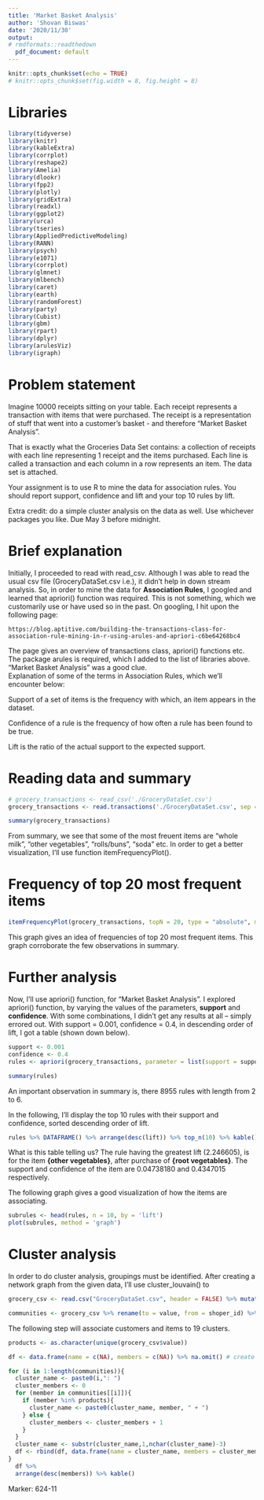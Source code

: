 ---
title: 'Market Basket Analysis'
author: 'Shovan Biswas'
date: '2020/11/30'
output:
# rmdformats::readthedown
  pdf_document: default
---

```{r setup, include=FALSE}
knitr::opts_chunk$set(echo = TRUE)
# knitr::opts_chunk$set(fig.width = 8, fig.height = 8) 
```

# Libraries  

```{r, eval=TRUE, message=FALSE, warning=FALSE}
library(tidyverse)
library(knitr)
library(kableExtra)
library(corrplot)
library(reshape2)
library(Amelia)
library(dlookr)
library(fpp2)
library(plotly)
library(gridExtra)
library(readxl)
library(ggplot2)
library(urca)
library(tseries)
library(AppliedPredictiveModeling)
library(RANN)
library(psych)
library(e1071)
library(corrplot)
library(glmnet)
library(mlbench)
library(caret)
library(earth)
library(randomForest)
library(party)
library(Cubist)
library(gbm)
library(rpart)
library(dplyr)
library(arulesViz)
library(igraph)
```

# Problem statement      

Imagine 10000 receipts sitting on your table. Each receipt represents a transaction with items that were purchased. The receipt is a representation of stuff that went into a customer’s basket - and therefore "Market Basket Analysis".     

That is exactly what the Groceries Data Set contains: a collection of receipts with each line representing 1 receipt and the items purchased. Each line is called a transaction and each column in a row represents an item.  The data set is attached.      

Your assignment is to use R to mine the data for association rules. You should report support, confidence and lift and your top 10 rules by lift.       

Extra credit: do a simple cluster analysis on the data as well.  Use whichever packages you like.  Due May 3 before midnight.      

# Brief explanation               

Initially, I proceeded to read with read_csv. Although I was able to read the usual csv file (GroceryDataSet.csv i.e.), it didn't help in down stream analysis. So, in order to mine the data for **Association Rules**, I googled and learned that apriori() function was required. This is not something, which we customarily use or have used so in the past. On googling, I hit upon the following page:        

    https://blog.aptitive.com/building-the-transactions-class-for-association-rule-mining-in-r-using-arules-and-apriori-c6be64268bc4                     

The page gives an overview of transactions class, apriori() functions etc. The package arules is required, which I added to the list of libraries above. "Market Basket Analysis" was a good clue.          
Explanation of some of the terms in Association Rules, which we'll encounter below:          

Support of a set of items is the frequency with which, an item appears in the dataset.        

Confidence of a rule is the frequency of how often a rule has been found to be true.       

Lift is the ratio of the actual support to the expected support.        

# Reading data and summary               


```{r}
# grocery_transactions <- read_csv('./GroceryDataSet.csv')
grocery_transactions <- read.transactions('./GroceryDataSet.csv', sep = ",")
```

```{r}
summary(grocery_transactions)
```

From summary, we see that some of the most freuent items are "whole milk", "other vegetables", "rolls/buns", "soda" etc. In order to get a better visualization, I'll use function itemFrequencyPlot().      

# Frequency of top 20 most frequent items                

```{r}
itemFrequencyPlot(grocery_transactions, topN = 20, type = "absolute", main = "Top 20 Items")
```

This graph gives an idea of frequencies of top 20 most frequent items. This graph corroborate the few observations in summary.                


# Further analysis                              

Now, I'll use apriori() function, for "Market Basket Analysis". I explored apriori() function, by varying the values of the parameters, **support** and **confidence**. With some combinations, I didn't get any results at all -- simply errored out. With support = 0.001, confidence = 0.4, in descending order of lift, I got a table (shown down below).       

```{r}
support <- 0.001
confidence <- 0.4
rules <- apriori(grocery_transactions, parameter = list(support = support, confidence = confidence), control = list(verbose = FALSE))
```

```{r}
summary(rules)
```

An important observation in summary is, there 8955 rules with length from 2 to 6.       

In the following, I'll display the top 10 rules with their support and confidence, sorted descending order of lift.        

```{r}
rules %>% DATAFRAME() %>% arrange(desc(lift)) %>% top_n(10) %>% kable()
```

What is this table telling us? The rule having the greatest lift (2.246605), is for the item **{other vegetables}**, after purchase of **{root vegetables}**. The support and confidence of the item are 0.04738180 and 0.4347015 respectively.        


The following graph gives a good visualization of how the items are associating.           

```{r}
subrules <- head(rules, n = 10, by = 'lift')
plot(subrules, method = 'graph')
```

# Cluster analysis                      

In order to do cluster analysis, groupings must be identified. After creating a network graph from the given data, I'll use cluster_louvain() to 

```{r}
grocery_csv <- read.csv("GroceryDataSet.csv", header = FALSE) %>% mutate(shoper_id = row_number()) %>% pivot_longer(-shoper_id) %>% filter(value != "") %>% select(-name)

communities <- grocery_csv %>% rename(to = value, from = shoper_id) %>% graph_from_data_frame(directed = FALSE) %>% cluster_louvain() %>% communities()
```

The following step will associate customers and items to 19 clusters.       

```{r}
products <- as.character(unique(grocery_csv$value))

df <- data.frame(name = c(NA), members = c(NA)) %>% na.omit() # create data frame

for (i in 1:length(communities)){
  cluster_name <- paste0(i,": ")
  cluster_members <- 0
  for (member in communities[[i]]){
    if (member %in% products){
      cluster_name <- paste0(cluster_name, member, " + ")
    } else {
      cluster_members <- cluster_members + 1
    }
  }
  cluster_name <- substr(cluster_name,1,nchar(cluster_name)-3)
  df <- rbind(df, data.frame(name = cluster_name, members = cluster_members))
}
  df %>%
  arrange(desc(members)) %>% kable()
```

Marker: 624-11